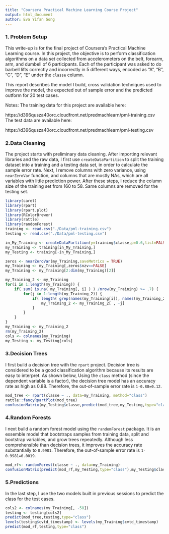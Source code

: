 ```yaml
---
title: "Coursera Practical Machine Learning Course Project"
output: html_document
author: Eva Yifan Gong
---
```

### 1. Problem Setup 

This write-up is for the final project of Coursera's Practical Machine Learning course. In this project, the objective is to perform classification algorithms on a data set collected from accelerometers on the belt, forearm, arm, and dumbell of 6 participants. Each of the participant was asked to do barbell lifts correctly and incorrectly in 5 different ways, encoded as "A", "B", "C", "D", "E" under the `classe` column. 

This report describes the model I build, cross validation techniques used to improve the model, the expected out of sample error and the predicted outform for 20 test cases.

Notes:
The training data for this project are available here:

https://d396qusza40orc.cloudfront.net/predmachlearn/pml-training.csv
The test data are available here:

https://d396qusza40orc.cloudfront.net/predmachlearn/pml-testing.csv


### 2.Data Cleaning
The project starts with preliminary data cleaning. After importing relevant libraries and the raw data, I first use `createDataPartition` to split the training dataset into a training and a testing data set, in order to calculate the sample error rate. Next, I remove columns with zero variance, using `nearZeroVar` function, and columns that are mostly NAs, which are all variables with little prediction power. After these steps, I reduce the column size of the training set from 160 to 58. Same columns are removed for the testing set.

```r
library(caret)
library(rpart)
library(rpart.plot)
library(RColorBrewer)
library(rattle)
library(randomForest)
training <- read.csv("./Data/pml-training.csv")
testing <- read.csv("./Data/pml-testing.csv")
```

```r
in_My_Training <- createDataPartition(y=training$classe,p=0.6,list=FALSE)
my_Training <- training[in_My_Training,]
my_Testing <- training[-in_My_Training,]
```

```r
zeros <- nearZeroVar(my_Training,saveMetrics = TRUE)
my_Training <- my_Training[,zeros$nzv==FALSE]
my_Training <- my_Training[2:dim(my_Training)[2]]
```

```r
my_Training_2 <- my_Training
for(i in 1:length(my_Training)) {
    if( sum( is.na( my_Training[, i] ) ) /nrow(my_Training) >= .7) {
        for(j in 1:length(my_Training_2)) {
            if( length( grep(names(my_Training[i]), names(my_Training_2)[j]) ) == 1)  {
                my_Training_2 <- my_Training_2[ , -j]
            }   
        } 
    }
}
my_Training <- my_Training_2
rm(my_Training_2)
cols <- colnames(my_Training)
my_Testing <- my_Testing[cols]
```


### 3.Decision Trees
I first build a decision tree with the `rpart` project. Decision tree is considered to be a good classification algorithm because its results are easy to interpret. As shown below, Using the `class` method (since the dependent variable is a factor), the decision tree model has an accuracy rate as high as 0.88. Therefore, the out-of-sample error rate is `1-0.88=0.12`.

```r
mod_tree <- rpart(classe ~ ., data=my_Training, method="class")
rattle::fancyRpartPlot(mod_tree)
confusionMatrix(my_Testing$classe,predict(mod_tree,my_Testing,type="class"))
```

### 4.Random Forests

I next build a random forest model using the `randomForest` package. It is an exsemble model that bootstraps samples from training data, split and bootstrap variables, and grow trees repeatedly. Although less comprehensible than decision trees, it improves the accuracy rate substantially to `0.9981`. Therefore, the out-of-sample error rate is `1-0.9981=0.0019`.

```r
mod_rf<- randomForest(classe ~ ., data=my_Training)
confusionMatrix(predict(mod_rf,my_Testing,type="class"),my_Testing$classe)
```


### 5.Predictions
In the last step, I use the two models built in previous sessions to predict the class for the test cases.
```r
cols2 <- colnames(my_Training[, -58])
testing <- testing[cols2]
predict(mod_tree,testing,type="class")
levels(testing$cvtd_timestamp) <- levels(my_Training$cvtd_timestamp)
predict(mod_rf,testing,type="class")
```

